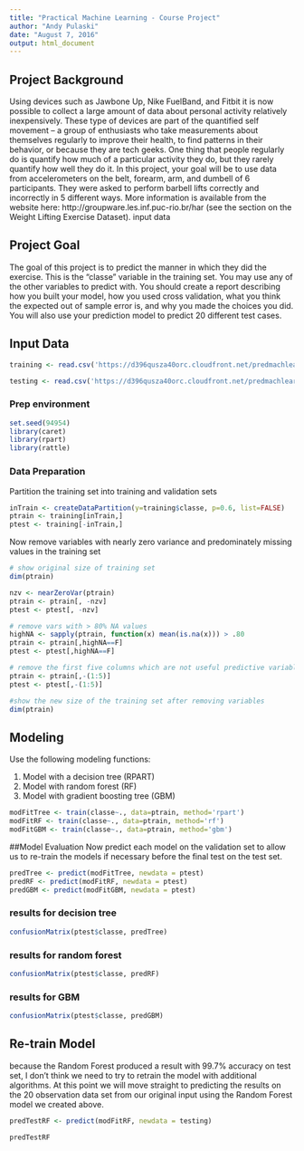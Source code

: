 ---
title: "Practical Machine Learning - Course Project"
author: "Andy Pulaski"
date: "August 7, 2016"
output: html_document
---

## Project Background

Using devices such as Jawbone Up, Nike FuelBand, and Fitbit it is now possible to collect a large amount of data about personal activity relatively inexpensively. These type of devices are part of the quantified self movement – a group of enthusiasts who take measurements about themselves regularly to improve their health, to find patterns in their behavior, or because they are tech geeks. One thing that people regularly do is quantify how much of a particular activity they do, but they rarely quantify how well they do it. In this project, your goal will be to use data from accelerometers on the belt, forearm, arm, and dumbell of 6 participants. They were asked to perform barbell lifts correctly and incorrectly in 5 different ways. More information is available from the website here: http://groupware.les.inf.puc-rio.br/har (see the section on the Weight Lifting Exercise Dataset).
input data

## Project Goal
The goal of this project is to predict the manner in which they did the exercise. This is the "classe" variable in the training set. You may use any of the other variables to predict with. You should create a report describing how you built your model, how you used cross validation, what you think the expected out of sample error is, and why you made the choices you did. You will also use your prediction model to predict 20 different test cases.

## Input Data
```{r}
training <- read.csv('https://d396qusza40orc.cloudfront.net/predmachlearn/pml-training.csv')

testing <- read.csv('https://d396qusza40orc.cloudfront.net/predmachlearn/pml-testing.csv')

```

### Prep environment
```{r}
set.seed(94954)
library(caret)
library(rpart)
library(rattle)

```

### Data Preparation
Partition the training set into training and validation sets
```{r}
inTrain <- createDataPartition(y=training$classe, p=0.6, list=FALSE)
ptrain <- training[inTrain,]
ptest <- training[-inTrain,]

```

Now remove variables with nearly zero variance and predominately missing values in the training set
```{r}
# show original size of training set
dim(ptrain)

nzv <- nearZeroVar(ptrain)
ptrain <- ptrain[, -nzv]
ptest <- ptest[, -nzv]

# remove vars with > 80% NA values
highNA <- sapply(ptrain, function(x) mean(is.na(x))) > .80
ptrain <- ptrain[,highNA==F]
ptest <- ptest[,highNA==F]

# remove the first five columns which are not useful predictive variables (name & timestamps)
ptrain <- ptrain[,-(1:5)]
ptest <- ptest[,-(1:5)]

#show the new size of the training set after removing variables
dim(ptrain)
```

## Modeling

Use the following modeling functions:

 1. Model with a decision tree (RPART)
 2. Model with random forest (RF)
 3. Model with gradient boosting tree (GBM)
 
```{r fitmodel, cache=TRUE, results="hide"}

modFitTree <- train(classe~., data=ptrain, method='rpart')
modFitRF <- train(classe~., data=ptrain, method='rf')
modFitGBM <- train(classe~., data=ptrain, method='gbm')


```

##Model Evaluation
Now predict each model on the validation set to allow us to re-train the models if necessary before the final test on the test set.
```{r}
predTree <- predict(modFitTree, newdata = ptest)
predRF <- predict(modFitRF, newdata = ptest)
predGBM <- predict(modFitGBM, newdata = ptest)

```

### results for decision tree
```{r}
confusionMatrix(ptest$classe, predTree)
```

### results for random forest
```{r}
confusionMatrix(ptest$classe, predRF)
```

### results for GBM
```{r}
confusionMatrix(ptest$classe, predGBM)
```

## Re-train Model
because the Random Forest produced a result with 99.7% accuracy on test set, I don't think we need to try to retrain the model with additional algorithms. At this point we will move straight to predicting the results on the 20 observation data set from our original input using the Random Forest model we created above.
```{r}
predTestRF <- predict(modFitRF, newdata = testing)

predTestRF
```

